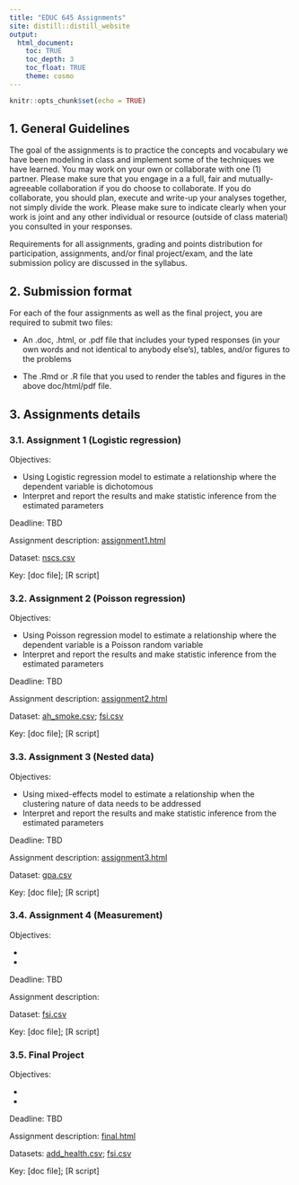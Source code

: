 ```yaml
---
title: "EDUC 645 Assignments"
site: distill::distill_website
output:
  html_document:
    toc: TRUE
    toc_depth: 3
    toc_float: TRUE
    theme: cosmo
---
```


```r
knitr::opts_chunk$set(echo = TRUE)
```

## 1. General Guidelines

The goal of the assignments is to practice the concepts and vocabulary we have been modeling in class and implement some of the techniques we have learned. You may work on your own or collaborate with one (1) partner. Please make sure that you engage in a a full, fair and mutually-agreeable collaboration if you do choose to collaborate. If you do collaborate, you should plan, execute and write-up your analyses together, not simply divide the work. Please make sure to indicate clearly when your work is joint and any other individual or resource (outside of class material) you consulted in your responses.

Requirements for all assignments, grading and points distribution for participation, assignments, and/or final project/exam, and the late submission policy are discussed in the syllabus.

## 2. Submission format

For each of the four assignments as well as the final project, you are required to submit two files:  

 * An .doc, .html, or .pdf file that includes your typed responses (in your own words and not identical to anybody else's), tables, and/or figures to the problems  
   
 * The .Rmd or .R file that you used to render the tables and figures in the above doc/html/pdf file. 

## 3. Assignments details

### 3.1. Assignment 1 (Logistic regression)

Objectives:

 - Using Logistic regression model to estimate a relationship where the dependent variable is dichotomous
 - Interpret and report the results and make statistic inference from the estimated parameters
 
Deadline: TBD

Assignment description: [assignment1.html](./assignments/assignment01.html)

Dataset: [nscs.csv](./data/nscs.csv)

Key: [doc file]; [R script]

### 3.2. Assignment 2 (Poisson regression)

Objectives:

 - Using Poisson regression model to estimate a relationship where the dependent variable is a Poisson random variable
 - Interpret and report the results and make statistic inference from the estimated parameters
 
Deadline: TBD

Assignment description: [assignment2.html](./assignments/assignment02.html)

Dataset: [ah_smoke.csv](./data/ah_smoke.csv); [fsi.csv](./data/fsi.csv)

Key: [doc file]; [R script]

### 3.3. Assignment 3 (Nested data)

Objectives:

 - Using mixed-effects model to estimate a relationship when the clustering nature of data needs to be addressed
 - Interpret and report the results and make statistic inference from the estimated parameters
 
Deadline: TBD

Assignment description: [assignment3.html](./assignments/assignment03.html)

Dataset: [gpa.csv](./data/gpa.csv)

Key: [doc file]; [R script]

### 3.4. Assignment 4 (Measurement)

Objectives:

 - 
 - 
 
Deadline: TBD

Assignment description: 

Dataset: [fsi.csv](./data/fsi.csv)

Key: [doc file]; [R script]

### 3.5. Final Project

Objectives:

 - 
 - 
 
Deadline: TBD

Assignment description: [final.html](./assignments/final.html)

Datasets: [add_health.csv](./data/add_health.csv); [fsi.csv](./data/fsi.csv)

Key: [doc file]; [R script]








